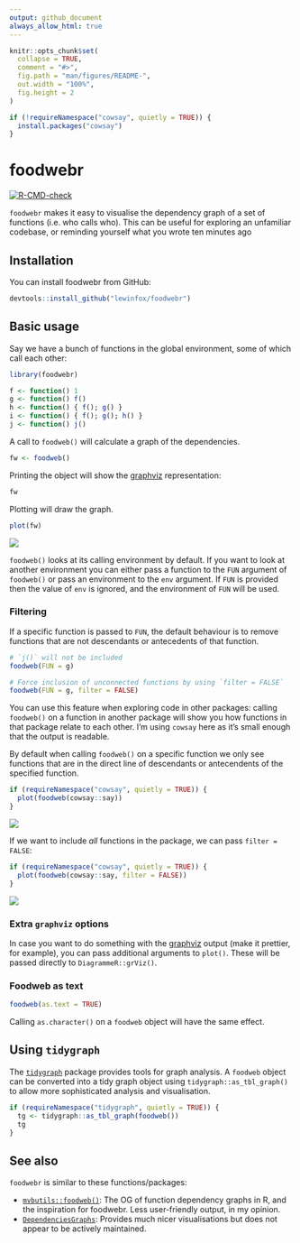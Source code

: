 ```yaml
---
output: github_document
always_allow_html: true
---
```


<!-- README.md is generated from README.Rmd. Please edit that file -->

```r
knitr::opts_chunk$set(
  collapse = TRUE,
  comment = "#>",
  fig.path = "man/figures/README-",
  out.width = "100%",
  fig.height = 2
)
```

```r
if (!requireNamespace("cowsay", quietly = TRUE)) {
  install.packages("cowsay")
}
```

# foodwebr

<!-- badges: start -->
[![R-CMD-check](https://github.com/lewinfox/foodwebr/actions/workflows/R-CMD-check.yaml/badge.svg)](https://github.com/lewinfox/foodwebr/actions/workflows/R-CMD-check.yaml)
<!-- badges: end -->

`foodwebr` makes it easy to visualise the dependency graph of a set of functions 
(i.e. who calls who). This can be useful for exploring an unfamiliar codebase, 
or reminding yourself what you wrote ten minutes ago

## Installation

You can install foodwebr from GitHub:

``` r
devtools::install_github("lewinfox/foodwebr")
```

## Basic usage

Say we have a bunch of functions in the global environment, some of which call 
each other:

```r
library(foodwebr)

f <- function() 1
g <- function() f()
h <- function() { f(); g() }
i <- function() { f(); g(); h() }
j <- function() j()
```

A call to `foodweb()` will calculate a graph of the dependencies.

```r
fw <- foodweb()
```

Printing the object will show the [graphviz](https://graphviz.org/) 
representation:

```r
fw
```

Plotting will draw the graph.

```r
plot(fw)
```

![](man/figures/README-foodweb-plot-1.png)

`foodweb()` looks at its calling environment by default. If you want to look at 
another environment you can either pass a function to the `FUN` argument of 
`foodweb()` or pass an environment to the `env` argument. If `FUN` is provided 
then the value of `env` is ignored, and the environment of `FUN` will be used.

### Filtering

If a specific function is passed to `FUN`, the default behaviour is to remove 
functions that are not descendants or antecedents of that function.

```r
# `j()` will not be included
foodweb(FUN = g)

# Force inclusion of unconnected functions by using `filter = FALSE`
foodweb(FUN = g, filter = FALSE)
```

You can use this feature when exploring code in other packages: calling 
`foodweb()` on a function in another package will show you how functions in that 
package relate to each other. I'm using `cowsay` here as it's small enough that 
the output is readable.

By default when calling `foodweb()` on a specific function we only see functions 
that are in the direct line of descendants or antecendents of the specified 
function.

``` r
if (requireNamespace("cowsay", quietly = TRUE)) {
  plot(foodweb(cowsay::say))
}
```

![](man/figures/README-foodweb-plot-package.png)

If we want to include _all_ functions in the package, we can pass 
`filter = FALSE`:

```r
if (requireNamespace("cowsay", quietly = TRUE)) {
  plot(foodweb(cowsay::say, filter = FALSE))
}
```

![](man/figures/README-foodweb-plot-package-no-filter.png)

### Extra `graphviz` options

In case you want to do something with the [graphviz](https://graphviz.org/) 
output (make it prettier, for example), you can pass additional arguments to 
`plot()`. These will be passed directly to `DiagrammeR::grViz()`.

### Foodweb as text

```r
foodweb(as.text = TRUE)
```

Calling `as.character()` on a `foodweb` object will have the same effect.


## Using `tidygraph`

The [`tidygraph`](https://tidygraph.data-imaginist.com/) package provides tools 
for graph analysis. A `foodweb` object can be converted into a tidy graph object 
using `tidygraph::as_tbl_graph()` to allow more sophisticated analysis and 
visualisation.

```r
if (requireNamespace("tidygraph", quietly = TRUE)) {
  tg <- tidygraph::as_tbl_graph(foodweb())
  tg
}
```


## See also

`foodwebr` is similar to these functions/packages:

* [`mvbutils::foodweb()`](https://cran.r-project.org/package=mvbutils): The OG 
  of function dependency graphs in R, and the inspiration for
  foodwebr. Less user-friendly output, in my opinion.
* [`DependenciesGraphs`](https://github.com/datastorm-open/DependenciesGraphs): 
  Provides much nicer visualisations but does not appear to be actively 
  maintained.
